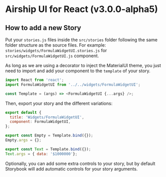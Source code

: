 
<Meta title="Introduction" />

# Airship UI for React (v3.0.0-alpha5)

## How to add a new Story
Put your `stories.js` files inside the `src/stories` folder following the same folder structure as the source files. For example:
`stories/widgets/FormulaWidgetUI.stories.js` for `src/widgets/FormulaWidgetUI.js` component.

As long as we are using a decorator to inject the MaterialUI theme, you just need to import and add your component to the `template` of your story.
```js
import React from 'react';
import FormulaWidgetUI from '../../widgets/FormulaWidgetUI';

const Template = (args) => <FormulaWidgetUI {...args} />;
```

Then, export your story and the different variations:
```js
export default {
  title: 'Widgets/FormulaWidgetUI',
  component: FormulaWidgetUI,
};

export const Empty = Template.bind({});
Empty.args = {};

export const Text = Template.bind({});
Text.args = { data: '$1000000'};
```

Optionally, you can add some extra controls to your story, but by default Storybook will add automatic controls for your story arguments.